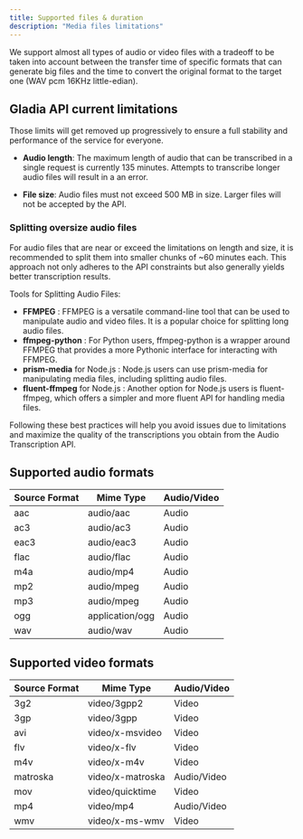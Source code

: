 ```yaml
---
title: Supported files & duration
description: "Media files limitations"
---
```


We support almost all types of audio or video files with a tradeoff to be taken into account between the transfer time
 of specific formats that can generate big files and the time to convert the original format to the target one
  (WAV pcm 16KHz little-edian).


## Gladia API current limitations

<Tip> 
Those limits will get removed up progressively to ensure a full stability and performance
of the service for everyone.
</Tip>


- **Audio length**: The maximum length of audio that can be transcribed in a single request is currently
135 minutes. Attempts to transcribe longer audio files will result in a an error.

- **File size**: Audio files must not exceed 500 MB in size. Larger files will not be accepted by the API.

### Splitting oversize audio files
For audio files that are near or exceed the limitations on length and size, it is recommended to split them into smaller chunks of ~60 minutes each. This approach not only adheres to the API constraints but also generally yields better transcription results.

Tools for Splitting Audio Files: 

- **FFMPEG** : FFMPEG is a versatile command-line tool that can be used to manipulate audio and video files. It is a popular choice for splitting long audio files.
- **ffmpeg-python** : For Python users, ffmpeg-python is a wrapper around FFMPEG that provides a more Pythonic interface for interacting with FFMPEG.
- **prism-media** for Node.js : Node.js users can use prism-media for manipulating media files, including splitting audio files.
- **fluent-ffmpeg** for Node.js : Another option for Node.js users is fluent-ffmpeg, which offers a simpler and more fluent API for handling media files.

Following these best practices will help you avoid issues due to limitations and maximize the quality of the transcriptions you obtain from the Audio Transcription API.

## Supported audio formats

| Source Format | Mime Type      | Audio/Video |
|---------------|----------------|-------------|
| aac           | audio/aac      | Audio       |
| ac3           | audio/ac3      | Audio       |
| eac3          | audio/eac3     | Audio       |
| flac          | audio/flac     | Audio       |
| m4a           | audio/mp4      | Audio       |
| mp2           | audio/mpeg     | Audio       |
| mp3           | audio/mpeg     | Audio       |
| ogg           | application/ogg| Audio       |
| wav           | audio/wav      | Audio       |


## Supported video formats

| Source Format | Mime Type            | Audio/Video |
|---------------|----------------------|-------------|
| 3g2           | video/3gpp2          | Video       |
| 3gp           | video/3gpp           | Video       |
| avi           | video/x-msvideo      | Video       |
| flv           | video/x-flv          | Video       |
| m4v           | video/x-m4v          | Video       |
| matroska      | video/x-matroska     | Audio/Video |
| mov           | video/quicktime      | Video       |
| mp4           | video/mp4            | Audio/Video |
| wmv           | video/x-ms-wmv       | Video       |


